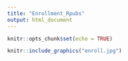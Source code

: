 ```yaml
---
title: "Enrollment_Rpubs"
output: html_document
---
```


```r
knitr::opts_chunk$set(echo = TRUE)
```

```r
knitr::include_graphics("enroll.jpg")
```


